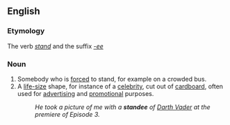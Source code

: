 ==English==
===Etymology===
The verb ''[[stand]]'' and the suffix ''[[-ee]]''
===Noun===
# Somebody who is [[force]]d to stand, for example on a crowded bus.
# A [[life-size]] shape, for instance of a [[celebrity]], cut out of [[cardboard]], often used for [[advertising]] and [[promotional]] purposes.
#: ''He took a picture of me with a '''standee''' of [[Darth Vader]] at the premiere of Episode 3.''